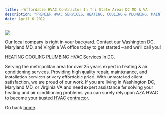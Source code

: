 ```yaml
---
title: ✅Affordable HVAC Contractor In Tri State Areas DC MD & VA
description: "PREMIER HVAC SERVICES, HEATING, COOLING & PLUMBING, MAINTENANCE OR EMERGENCY REPAIR SERVICE FROM THE BEST HVAC CONTRACTOR SOLUTIONS FOR YOUR COMFORT"
date: April 6 2022
---
```


<img src="https://github.com/msaak/AZA-HVAC-Company-in-DC-VA-MD/images/AZAHVAC-banner.jpg" />

Our local company is right in your backyard. Contact our Washington DC, Maryland MD, and Virginia VA office today to get started – and we’ll call you!

[HEATING](https://azahvac.com/)
[COOLING](https://azahvac.com/)
[PLUMBING](https://azahvac.com/)
[HVAC Services In DC](https://azahvac.com/).

Serving the metropolitan area for over 25 years expert in heating & air conditioning services. Providing high quality repair, maintenance, and installation services at very affordable price. With unmatched client satisfaction, we are proud of our work. If you are living in Washington DC, Maryland MD, or Virginia VA and need expert assistance for solving your heating and air conditioning problems, you can surely rely upon AZA HVAC to become your trusted [HVAC contractor](https://azahvac.com/).

Go back [home](/).
